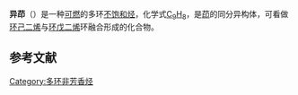 {{Chembox
| Verifiedfields = changed
| Watchedfields = changed
| verifiedrevid = 424687672
| ImageFile = Isoindene.png
| ImageSize = 150px
| ImageName = Skeletal formula
| ImageFile1 = Isoindene-3D-balls.png
| ImageName1 = Ball-and-stick model
| IUPACName = 2''H''-Indene
| OtherNames = 2''H''-Isoindene
|Section1={{Chembox Identifiers
| CASNo_Ref = {{cascite|correct|??}}
| CASNo = 270-53-1
| SMILES = C12=CCC=C1C=CC=C2
| PubChem = 444084
| ChemSpiderID_Ref = {{chemspidercite|changed|chemspider}}
| ChemSpiderID = 392097
| InChI = 1/C9H8/c1-2-5-9-7-3-6-8(9)4-1/h1-2,4-7H,3H2
| InChIKey = BQTJMKIHKULPCZ-UHFFFAOYAS
| StdInChI_Ref = {{stdinchicite|changed|chemspider}}
| StdInChI = 1S/C9H8/c1-2-5-9-7-3-6-8(9)4-1/h1-2,4-7H,3H2
| StdInChIKey_Ref = {{stdinchicite|changed|chemspider}}
| StdInChIKey = BQTJMKIHKULPCZ-UHFFFAOYSA-N
| RTECS = 
| MeSHName = 
| ChEBI_Ref = {{ebicite|changed|EBI}}
| ChEBI = 33054
}}
|Section2={{Chembox Properties
| C=9 | H=8
| Appearance = 
| Density = 
| MeltingPt = 
| BoilingPt = 
| Solubility = }}
|Section3={{Chembox Hazards
| MainHazards = 
| FlashPt = 
| AutoignitionPt = }}
}}
'''异茚'''（{{lang-en|Isoindene}}）是一种[[可燃性|可燃]]的多环[[不饱和化合物|不饱和]][[烃|烃]]，化学式[[C9H8|C<sub>9</sub>H<sub>8</sub>]]，是[[茚|茚]]的同分异构体，可看做[[环己二烯|环己二烯]]与[[环戊二烯|环戊二烯]]环融合形成的化合物。

==参考文献==
{{Reflist}}

{{chem-stub}}

[[Category:多环非芳香烃|Category:多环非芳香烃]]